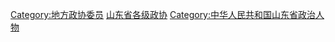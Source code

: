 [[Category:地方政协委员|Category:地方政协委员]]
[[Category:山东省各级政协|]]
[[Category:中华人民共和国山东省政治人物|Category:中华人民共和国山东省政治人物]]